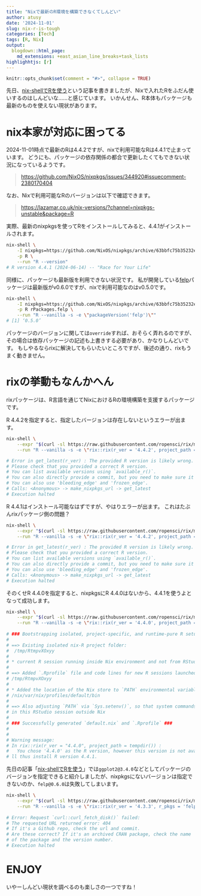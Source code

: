 ```yaml
---
title: "Nixで最新のR環境を構築できなくてしんどい"
author: atusy
date: '2024-11-01'
slug: nix-r-is-tough
categories: [Tech]
tags: [R, Nix]
output:
  blogdown::html_page:
    md_extensions: +east_asian_line_breaks+task_lists
highlighhtjs: [r]
---
```


```r
knitr::opts_chunk$set(comment = "#>", collapse = TRUE)
```

先日、[nix-shellでRを使う](http://localhost:4321/2024/10/07/nix-shell-and-r/)という記事を書きましたが、Nixで入れたRをふだん使いするのはしんどいな……と感じています。
いかんせん、R本体もパッケージも最新のものを使えない現状があります。


# nix本家が対応に困ってる

2024-11-01時点で最新のRは4.4.2ですが、nixで利用可能なRは4.4.1で止まっています。
どうにも、パッケージの依存関係の都合で更新したくてもできない状況になっているようです。

> <https://github.com/NixOS/nixpkgs/issues/344920#issuecomment-2380170404>

なお、Nixで利用可能なRのバージョンは以下で確認できます。

> <https://lazamar.co.uk/nix-versions/?channel=nixpkgs-unstable&package=R>

実際、最新のnixpkgsを使ってRをインストールしてみると、4.4.1がインストールされます。

````bash
nix-shell \
    -I nixpkgs=https://github.com/NixOS/nixpkgs/archive/63bbfc75b35232e7003903508a2d37c3c794b95.tar.gz \
    -p R \
    --run "R --version"
# R version 4.4.1 (2024-06-14) -- "Race for Your Life"
````

同様に、パッケージも最新版を利用できない状況です。
私が開発している[felp](https://felp.atusy.net/)パッケージは最新版がv0.6.0ですが、nixで利用可能なのはv0.5.0です。

````bash
nix-shell \
    -I nixpkgs=https://github.com/NixOS/nixpkgs/archive/63bbfc75b35232e7003903508a2d37c3c794b95.tar.gz \
    -p R rPackages.felp \
    --run "R --vanilla -s -e \"packageVersion('felp')\""
# [1] ‘0.5.0’
````

パッケージのバージョンに関しては`override`すれば、おそらく弄れるのですが、その場合は依存パッケージの記述も上書きする必要があり、かなりしんどいです。
もしやるならrixに解決してもらいたいところですが、後述の通り、rixもうまく動きません。

# rixの挙動もなんかへん

rixパッケージは、R言語を通じてNixにおけるRの環境構築を支援するパッケージです。

R 4.4.2を指定すると、指定したバージョンは存在しないというエラーが出ます。

````bash
nix-shell \
    --expr "$(curl -sl https://raw.githubusercontent.com/ropensci/rix/main/inst/extdata/default.nix)" \
    --run "R --vanilla -s -e \"rix::rix(r_ver = '4.4.2', project_path = tempdir())\""

# Error in get_latest(r_ver) : The provided R version is likely wrong.
# Please check that you provided a correct R version.
# You can list available versions using `available_r()`.
# You can also directly provide a commit, but you need to make sure it points to the right repo used by `rix()`.
# You can also use 'bleeding_edge' and 'frozen_edge'.
# Calls: <Anonymous> -> make_nixpkgs_url -> get_latest
# Execution halted
````

R 4.4.1はインストール可能なはずですが、やはりエラーが出ます。
これはたぶんrixパッケージ側の問題？

````bash
nix-shell \
    --expr "$(curl -sl https://raw.githubusercontent.com/ropensci/rix/main/inst/extdata/default.nix)" \
    --run "R --vanilla -s -e \"rix::rix(r_ver = '4.4.2', project_path = tempdir())\""

# Error in get_latest(r_ver) : The provided R version is likely wrong.
# Please check that you provided a correct R version.
# You can list available versions using `available_r()`.
# You can also directly provide a commit, but you need to make sure it points to the right repo used by `rix()`.
# You can also use 'bleeding_edge' and 'frozen_edge'.
# Calls: <Anonymous> -> make_nixpkgs_url -> get_latest
# Execution halted
````

そのくせR 4.4.0を指定すると、nixpkgsにR 4.4.0はないから、4.4.1を使うよとなって成功します。

````bash
nix-shell \
    --expr "$(curl -sl https://raw.githubusercontent.com/ropensci/rix/main/inst/extdata/default.nix)" \
    --run "R --vanilla -s -e \"rix::rix(r_ver = '4.4.0', project_path = tempdir())\""
    
# ### Bootstrapping isolated, project-specific, and runtime-pure R setup via Nix ###
# 
# ==> Existing isolated nix-R project folder:
#  /tmp/RtmpvXOxyy 
# 
# * current R session running inside Nix environment and not from RStudio
# 
# ==> Added `.Rprofile` file and code lines for new R sessions launched from:
# /tmp/RtmpvXOxyy
# 
# * Added the location of the Nix store to `PATH` environmental variable for new R sessions on host/docker RStudio:
# /nix/var/nix/profiles/default/bin
# 
# ==> Also adjusting `PATH` via `Sys.setenv()`, so that system commands can invoke key Nix commands like `nix-build` 
# in this RStudio session outside Nix
# 
# ### Successfully generated `default.nix` and `.Rprofile` ###
# 
# 
# Warning message:
# In rix::rix(r_ver = "4.4.0", project_path = tempdir()) :
#   You chose '4.4.0' as the R version, however this version is not available in nixpkgs. The generated expression wi
# ll thus install R version 4.4.1.
````

先日の記事「[nix-shellでRを使う](http://localhost:4321/2024/10/07/nix-shell-and-r/)」では`ggplot2@3.4.0`などとしてパッケージのバージョンを指定できると紹介しましたが、nixpkgsにないバージョンは指定できないのか、`felp@0.6.0`は失敗してしまいます。

````bash
nix-shell \
    --expr "$(curl -sl https://raw.githubusercontent.com/ropensci/rix/main/inst/extdata/default.nix)" \
    --run "R --vanilla -s -e \"rix::rix(r_ver = '4.3.3', r_pkgs = 'felp@0.6.0', project_path = tempdir())\""
    
# Error: Request `curl::curl_fetch_disk()` failed:
# The requested URL returned error: 404
# If it's a Github repo, check the url and commit.
# Are these correct? If it's an archived CRAN package, check the name
# of the package and the version number.
# Execution halted
````

# ENJOY

いやーしんどい現状を調べるのも楽しさの一つですね！
